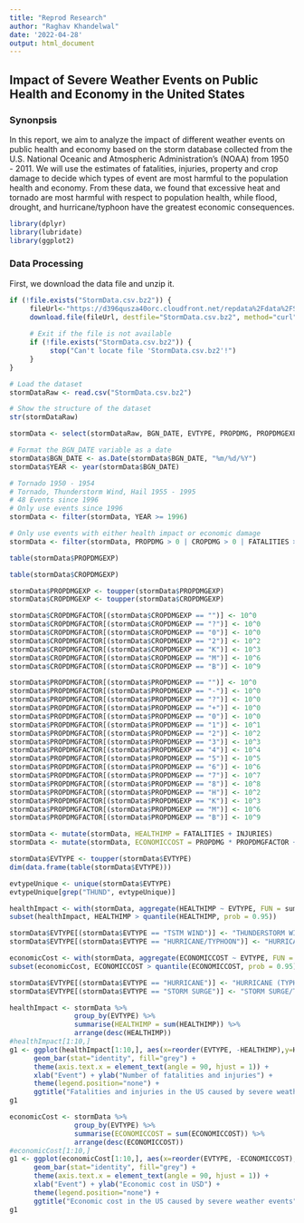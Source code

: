 ```yaml
---
title: "Reprod Research"
author: "Raghav Khandelwal"
date: '2022-04-28'
output: html_document
---
```


## Impact of Severe Weather Events on Public Health and Economy in the United States

### Synonpsis  
In this report, we aim to analyze the impact of different weather events on public health and economy based on the storm database collected from the U.S. National Oceanic and Atmospheric Administration's (NOAA) from 1950 - 2011. We will use the estimates of fatalities, injuries, property and crop damage to decide which types of event are most harmful to the population health and economy. From these data, we found that excessive heat and tornado are most harmful with respect to population health, while flood, drought, and hurricane/typhoon have the greatest economic consequences.


```r
library(dplyr)
library(lubridate)
library(ggplot2)
```
### Data Processing
First, we download the data file and unzip it.
```r
if (!file.exists("StormData.csv.bz2")) {
     fileUrl<-"https://d396qusza40orc.cloudfront.net/repdata%2Fdata%2FStormData.csv.bz2"
     download.file(fileUrl, destfile="StormData.csv.bz2", method="curl")
     
     # Exit if the file is not available
     if (!file.exists("StormData.csv.bz2")) {
          stop("Can't locate file 'StormData.csv.bz2'!")
     }
}

# Load the dataset
stormDataRaw <- read.csv("StormData.csv.bz2")

# Show the structure of the dataset
str(stormDataRaw)
```

```r
stormData <- select(stormDataRaw, BGN_DATE, EVTYPE, PROPDMG, PROPDMGEXP, CROPDMG, CROPDMGEXP, FATALITIES, INJURIES)

# Format the BGN_DATE variable as a date
stormData$BGN_DATE <- as.Date(stormData$BGN_DATE, "%m/%d/%Y")
stormData$YEAR <- year(stormData$BGN_DATE)

# Tornado 1950 - 1954
# Tornado, Thunderstorm Wind, Hail 1955 - 1995
# 48 Events since 1996
# Only use events since 1996
stormData <- filter(stormData, YEAR >= 1996)

# Only use events with either health impact or economic damage
stormData <- filter(stormData, PROPDMG > 0 | CROPDMG > 0 | FATALITIES > 0 | INJURIES > 0)
```


```r
table(stormData$PROPDMGEXP)
```

```r
table(stormData$CROPDMGEXP)
```


```r
stormData$PROPDMGEXP <- toupper(stormData$PROPDMGEXP)
stormData$CROPDMGEXP <- toupper(stormData$CROPDMGEXP)

stormData$CROPDMGFACTOR[(stormData$CROPDMGEXP == "")] <- 10^0
stormData$CROPDMGFACTOR[(stormData$CROPDMGEXP == "?")] <- 10^0
stormData$CROPDMGFACTOR[(stormData$CROPDMGEXP == "0")] <- 10^0
stormData$CROPDMGFACTOR[(stormData$CROPDMGEXP == "2")] <- 10^2
stormData$CROPDMGFACTOR[(stormData$CROPDMGEXP == "K")] <- 10^3
stormData$CROPDMGFACTOR[(stormData$CROPDMGEXP == "M")] <- 10^6
stormData$CROPDMGFACTOR[(stormData$CROPDMGEXP == "B")] <- 10^9

stormData$PROPDMGFACTOR[(stormData$PROPDMGEXP == "")] <- 10^0
stormData$PROPDMGFACTOR[(stormData$PROPDMGEXP == "-")] <- 10^0
stormData$PROPDMGFACTOR[(stormData$PROPDMGEXP == "?")] <- 10^0
stormData$PROPDMGFACTOR[(stormData$PROPDMGEXP == "+")] <- 10^0
stormData$PROPDMGFACTOR[(stormData$PROPDMGEXP == "0")] <- 10^0
stormData$PROPDMGFACTOR[(stormData$PROPDMGEXP == "1")] <- 10^1
stormData$PROPDMGFACTOR[(stormData$PROPDMGEXP == "2")] <- 10^2
stormData$PROPDMGFACTOR[(stormData$PROPDMGEXP == "3")] <- 10^3
stormData$PROPDMGFACTOR[(stormData$PROPDMGEXP == "4")] <- 10^4
stormData$PROPDMGFACTOR[(stormData$PROPDMGEXP == "5")] <- 10^5
stormData$PROPDMGFACTOR[(stormData$PROPDMGEXP == "6")] <- 10^6
stormData$PROPDMGFACTOR[(stormData$PROPDMGEXP == "7")] <- 10^7
stormData$PROPDMGFACTOR[(stormData$PROPDMGEXP == "8")] <- 10^8
stormData$PROPDMGFACTOR[(stormData$PROPDMGEXP == "H")] <- 10^2
stormData$PROPDMGFACTOR[(stormData$PROPDMGEXP == "K")] <- 10^3
stormData$PROPDMGFACTOR[(stormData$PROPDMGEXP == "M")] <- 10^6
stormData$PROPDMGFACTOR[(stormData$PROPDMGEXP == "B")] <- 10^9
```


```r
stormData <- mutate(stormData, HEALTHIMP = FATALITIES + INJURIES)
stormData <- mutate(stormData, ECONOMICCOST = PROPDMG * PROPDMGFACTOR + CROPDMG * CROPDMGFACTOR)
```


```r
stormData$EVTYPE <- toupper(stormData$EVTYPE)
dim(data.frame(table(stormData$EVTYPE)))
```


```r
evtypeUnique <- unique(stormData$EVTYPE)
evtypeUnique[grep("THUND", evtypeUnique)]
```


```r
healthImpact <- with(stormData, aggregate(HEALTHIMP ~ EVTYPE, FUN = sum))
subset(healthImpact, HEALTHIMP > quantile(HEALTHIMP, prob = 0.95))
```


```r
stormData$EVTYPE[(stormData$EVTYPE == "TSTM WIND")] <- "THUNDERSTORM WIND"
stormData$EVTYPE[(stormData$EVTYPE == "HURRICANE/TYPHOON")] <- "HURRICANE (TYPHOON)"
```


```r
economicCost <- with(stormData, aggregate(ECONOMICCOST ~ EVTYPE, FUN = sum))
subset(economicCost, ECONOMICCOST > quantile(ECONOMICCOST, prob = 0.95))
```


```r
stormData$EVTYPE[(stormData$EVTYPE == "HURRICANE")] <- "HURRICANE (TYPHOON)"
stormData$EVTYPE[(stormData$EVTYPE == "STORM SURGE")] <- "STORM SURGE/TIDE"
```


```r
healthImpact <- stormData %>% 
                group_by(EVTYPE) %>% 
                summarise(HEALTHIMP = sum(HEALTHIMP)) %>% 
                arrange(desc(HEALTHIMP))
#healthImpact[1:10,]
g1 <- ggplot(healthImpact[1:10,], aes(x=reorder(EVTYPE, -HEALTHIMP),y=HEALTHIMP,color=EVTYPE)) + 
      geom_bar(stat="identity", fill="grey") + 
      theme(axis.text.x = element_text(angle = 90, hjust = 1)) + 
      xlab("Event") + ylab("Number of fatalities and injuries") +
      theme(legend.position="none") +
      ggtitle("Fatalities and injuries in the US caused by severe weather events")
g1
```


```r
economicCost <- stormData %>% 
                group_by(EVTYPE) %>% 
                summarise(ECONOMICCOST = sum(ECONOMICCOST)) %>% 
                arrange(desc(ECONOMICCOST))
#economicCost[1:10,]
g1 <- ggplot(economicCost[1:10,], aes(x=reorder(EVTYPE, -ECONOMICCOST),y=ECONOMICCOST,color=EVTYPE)) + 
      geom_bar(stat="identity", fill="grey") + 
      theme(axis.text.x = element_text(angle = 90, hjust = 1)) + 
      xlab("Event") + ylab("Economic cost in USD") +
      theme(legend.position="none") +
      ggtitle("Economic cost in the US caused by severe weather events")
g1
```

